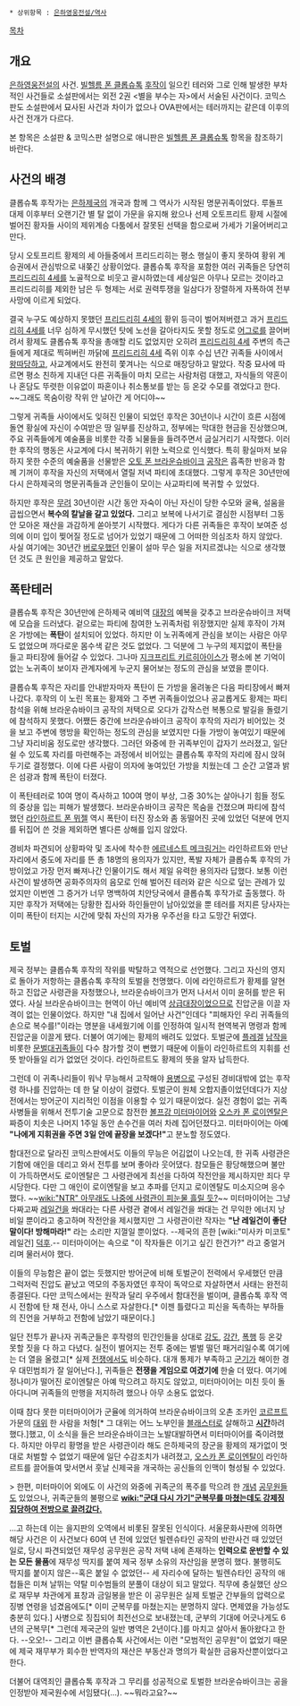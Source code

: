  * 상위항목 : [[은하영웅전설/역사]]

[[목차]]

== 개요 ==
[[은하영웅전설]]의 사건. [[빌헬름 폰 클롭슈톡]] [[후작]]이 일으킨 테러와 그로 인해 발생한 부차적인 사건들로 소설판에서는 외전 2권 <별을 부수는 자>에서 서술된 사건이다. 코믹스판도 소설판에서 묘사된 사건과 차이가 없으나 OVA판에서는 테러까지는 같은데 이후의 사건 전개가 다르다.

본 항목은 소설판 & 코믹스판 설명으로 애니판은 [[빌헬름 폰 클롭슈톡]] 항목을 참조하기 바란다.

== 사건의 배경 ==
클롭슈톡 후작가는 [[은하제국(은하영웅전설)|은하제국]]의 개국과 함께 그 역사가 시작된 명문귀족이었다. 루돌프 대제 이후부터 오랜기간 별 탈 없이 가문을 유지해 왔으나 선제 오토프리트 황제 시절에 벌어진 황자들 사이의 제위계승 다툼에서 잘못된 선택을 함으로써 가세가 기울어버리고 만다.

당시 오토프리트 황제의 세 아들중에서 프리드리히는 평소 행실이 좋지 못하여 황위 계승권에서 관심밖으로 내쫒긴 상황이었다. 클롭슈톡 후작을 포함한 여러 귀족들은 당연히 [[프리드리히 4세]]를 노골적으로 비웃고 괄시하였는데 세상일은 아무나 모르는 것이라고 프리드리히를 제외한 남은 두 형제는 서로 권력투쟁을 일삼다가 장렬하게 자폭하여 전부 사망에 이르게 되었다.

결국 누구도 예상하지 못했던 [[프리드리히 4세]]의 황위 등극이 벌어져버렸고 과거 [[프리드리히 4세]]를 너무 심하게 무시했던 탓에 노선을 갈아타지도 못할 정도로 [[어그로]]를 끌어버려서 황제도 클롭슈톡 후작을 총애할 리도 없었지만 오히려 [[프리드리히 4세]] 주변의 측근들에게 제대로 찍혀버린 까닭에 [[프리드리히 4세]] 즉위 이후 수십 년간 귀족들 사이에서 [[왕따]]당하고, 사교계에서도 완전히 쫓겨나는 식으로 매장당하고 말았다. 작중 묘사에 따르면 평소 친하게 지내던 다른 귀족들이 마치 모르는 사람처럼 대했고, 자식들의 약혼이나 혼담도 뚜렷한 이유없이 파혼이나 취소통보를 받는 등 온갖 수모를 겪었다고 한다. ~~그래도 목숨이랑 작위 안 날아간 게 어디야~~

그렇게 귀족들 사이에서도 잊혀진 인물이 되었던 후작은 30년이나 시간이 흐른 시점에 돌연 황실에 자신이 수여받은 땅 일부를 진상하고, 정부에는 막대한 현금을 진상했으며, 주요 귀족들에게 예술품을 비롯한 각종 뇌물들을 들려주면서 굽실거리기 시작했다. 이러한 후작의 행동은 사교계에 다시 복귀하기 위한 노력으로 인식했다. 특히 황실마저 보유하지 못한 수준의 예술품을 선물받은 [[오토 폰 브라운슈바이크]] [[공작]]은 흡족한 반응과 함께 기꺼이 후작을 자신의 저택에서 열릴 저녁 파티에 초대했다. 그렇게 후작은 30년만에 다시 은하제국의 명문귀족들과 군인들이 모이는 사교파티에 복귀할 수 있었다.

하지만 후작은 [[무려]] 30년이란 시간 동안 자숙이 아닌 자신이 당한 수모와 굴욕, 설움을 곱씹으면서 '''복수의 칼날을 갈고 있었다.''' 그리고 보복에 나서기로 결심한 시점부터 그동안 모아온 재산을 과감하게 쏟아붓기 시작했다. 게다가 다른 귀족들은 후작이 보여준 성의에 이미 입이 찢어질 정도로 넘어가 있었기 때문에 그 어떠한 의심조차 하지 않았다. 사실 여기에는 30년간 [[버로우]]했던 인물이 설마 무슨 일을 저지르겠냐는 식으로 생각했던 것도 큰 원인을 제공하고 말았다.

== 폭탄테러 ==
클롭슈톡 후작은 30년만에 은하제국 예비역 [[대장(계급)|대장]]의 예복을 갖추고 브라운슈바이크 저택에 모습을 드러냈다. 겉으로는 파티에 참여한 노귀족처럼 위장했지만 실제 후작이 가져온 가방에는 '''폭탄'''이 설치되어 있었다. 하지만 이 노귀족에게 관심을 보이는 사람은 아무도 없었으며 까다로운 몸수색 같은 것도 없었다. 그 덕분에 그 누구의 제지없이 폭탄을 들고 파티장에 들어갈 수 있었다. 그나마 [[지크프리트 키르히아이스]]가 평소에 본 기억이 없는 노귀족이 보이자 관계자에게 누군지 물어보는 정도의 관심을 보였을 뿐이다.

클롭슈톡 후작은 자리를 안내받자마자 폭탄이 든 가방을 올려놓은 다음 파티장에서 빠져나갔다. 후작의 이 노린 목표는 황제와 그 주변 귀족들이었으나 공교롭게도 황제는 파티 참석을 위해 브라운슈바이크 공작의 저택으로 오다가 갑작스런 복통으로 발길을 돌렸기에 참석하지 못했다. 어쨌든 중간에 브라운슈바이크 공작이 후작의 자리가 비어있는 것을 보고 주변에 행방을 확인하는 정도의 관심을 보였지만 다들 가방이 놓여있기 때문에 그냥 자리비움 정도로만 생각했다. 그러던 와중에 한 귀족부인이 갑자기 쓰러졌고, 일단 쉴 수 있도록 자리를 마련해주는 과정에서 비어있는 클롭슈톡 후작의 자리에 잠시 앉혀두기로 결정했다. 이에 다른 사람이 의자에 놓여있던 가방을 치웠는데 그 순간 고열과 밝은 섬광과 함께 폭탄이 터졌다.

이 폭탄테러로 10여 명이 즉사하고 100여 명이 부상, 그중 30%는 살아나기 힘들 정도의 중상을 입는 피해가 발생했다. 브라운슈바이크 공작은 목숨을 건졌으며 파티에 참석했던 [[라인하르트 폰 뮈젤]] 역시 폭탄이 터진 장소와 좀 동떨어진 곳에 있었던 덕분에 먼지를 뒤집어 쓴 것을 제외하면 별다른 상해를 입지 않았다.

경비차 파견되어 상황파악 및 조사에 착수한 [[에르네스트 메크링거]]는 라인하르트와 만난 자리에서 중도에 자리를 뜬 총 18명의 용의자가 있지만, 폭발 자체가 클롭슈톡 후작의 가방이었고 가장 먼저 빠져나간 인물이기도 해서 제일 유력한 용의자라 답했다. 보통 이런 사건이 발생하면 공화주의자의 음모로 인해 벌어진 테러와 같은 식으로 덮는 관례가 있었지만 이번엔 그 증거가 너무 명백하여 치안당국에서 클롭슈톡 후작가로 출동했다. 하지만 후작가 저택에는 당황한 집사와 하인들만이 남아있었을 뿐 테러를 저지른 당사자는 이미 폭탄이 터지는 시간에 맞춰 자신의 자가용 우주선을 타고 도망간 뒤였다.

== 토벌 ==
제국 정부는 클롭슈톡 후작의 작위를 박탈하고 역적으로 선언했다. 그리고 자신의 영지로 돌아가 저항하는 클롭슈톡 후작의 토벌을 천명했다. 이에 라인하르트가 황제를 알현하고 진압군 사령관을 자청했으나, 브라운슈바이크가 먼저 나서서 이미 윤허를 받은 뒤였다. 사실 브라운슈바이크는 현역이 아닌 예비역 [[상급대장]]이었으므로 진압군을 이끌 자격이 없는 인물이었다. 하지만 "내 집에서 일어난 사건"인데다 "피해자인 우리 귀족들의 손으로 복수를!"이라는 명분을 내세웠기에 이를 인정하여 일시적 현역복귀 명령과 함께 진압군을 이끌게 됐다. 더불어 여기에는 황제의 배려도 있었다. 토벌군에 [[플레겔]] [[남작]]을 비롯한 [[문벌대귀족]]들이 다수 참가할 것이 뻔했기 때문에 이들이 라인하르트의 지휘를 선뜻 받아들일 리가 없었던 것이다. 라인하르트도 황제의 뜻을 알자 납득한다.

그런데 이 귀족나리들이 워낙 무능해서 고작해야 [[용병]]으로 구성된 경비대밖에 없는 후작령 하나를 진압하는 데 한 달 이상이 걸렸다. 토벌군이 원체 오합지졸이었던데다가 지상전에서는 방어군이 지리적인 이점을 이용할 수 있기 때문이었다. 실전 경험이 없는 귀족 사병들을 위해서 전투기술 고문으로 참전한 [[볼프강 미터마이어]]와 [[오스카 폰 로이엔탈]]은 짜증이 치솟은 나머지 1주일 동안 손수건을 여러 차례 집어던졌다고. 미터마이어는 아예 '''"나에게 지휘권을 주면 3일 안에 끝장을 보겠다!"'''고 분노할 정도였다.

함대전으로 달라진 코믹스판에서도 이들의 무능은 어김없이 나오는데, 한 귀족 사령관은 기함에 애인을 데리고 와서 전투를 보며 좋아라 웃어댔다. 참모들은 황당해했으며 불만이 가득하면서도 로이엔탈은 그 사령관에게 최선을 다하여 작전안을 제시하지만 죄다 무시당한다. 다만 그 애인이 로이엔탈을 보고 추파를 던지고 로이엔탈도 미소지으며 응수했다. ~~[[wiki:"NTR" 아무래도 나중에 사령관이 피눈물 흘릴 듯?]]~~ 미터마이어는 그냥 다짜고짜 [[레일건]]을 쏴대라는 다른 사령관 곁에서 레일건을 쏴대는 건 무익한 에너지 낭비일 뿐이라고 충고하며 작전안을 제시했지만 그 사령관이란 작자는 '''"난 레일건이 좋단 말이다! 방해마라!"''' 라는 소리만 지껄일 뿐이었다. --제국의 흔한 [wiki:"미사카 미코토" 레일건] [[덕후]].-- 미터마이어는 속으로 "이 작자들은 이기고 싶긴 한건가?" 라고 중얼거리며 물러서야 했다.

이들의 무능함은 끝이 없는 듯했지만 방어군에 비해 토벌군이 전력에서 우세했던 만큼 그럭저럭 진압도 끝났고 역모의 주동자였던 후작이 독약으로 자살하면서 사태는 완전히 종결된다. 다만 코믹스에서는 원작과 달리 우주에서 함대전을 벌이며, 클롭슈톡 후작 역시 전함에 탄 채 전사, 아니 스스로 자살한다.[* 이젠 틀렸다고 피신을 독촉하는 부하들의 진언을 거부하고 전함에 남았기 때문이다.]

일단 전투가 끝나자 귀족군들은 후작령의 민간인들을 상대로 [[강도]], [[강간]], [[폭행]] 등 온갖 못할 짓을 다 하고 다녔다. 실전이 벌어지는 전투 중에는 벌벌 떨던 패거리일수록 여기에는 더 열을 올렸고[* 실제 [[전쟁]]에서도 비슷하다. 대개 통제가 부족하고 [[군기]]가 해이한 경우 대민범죄가 잘 일어난다.], 귀족들은 '''전쟁을 게임으로 여겼기에''' 한술 더 떴다. 여기에 정나미가 떨어진 로이엔탈은 아예 막으려고 하지도 않았고, 미터마이어는 미친 듯이 돌아다니며 귀족들의 만행을 저지하려 했으나 아무 소용도 없었다.

이때 참다 못한 미터마이어가 군율에 의거하여 브라운슈바이크의 오촌 조카인 [[코르프트]] 가문의 [[대위]] 한 사람을 처형[* 그 대위는 어느 노부인을 [[블래스터]]로 살해하고 '''[[시간]]'''하려 했다.]했고, 이 소식을 들은 브라운슈바이크는 노발대발하면서 미터마이어를 죽이려했다. 하지만 아무리 황명을 받은 사령관이라 해도 은하제국의 장군을 황제의 재가없이 멋대로 처벌할 수 없었기 때문에 일단 수감조치가 내려졌고, [[오스카 폰 로이엔탈]]이 라인하르트를 끌어들여 맞서면서 훗날 신제국을 개국하는 공신들의 인맥이 형성될 수 있었다.

> 한편, 미터마이어 외에도 이 사건의 와중에 귀족군의 폭주를 막으려 한 [[개념]] [[공무원]]들도 있었으나, 귀족군들의 불평으로 '''[[wiki:"군대 다시 가기"군복무를 마쳤는데도 강제징집당하여 전방으로 끌려갔다.]]'''

...고 하는데 이는 을지판의 오역에서 비롯된 잘못된 인식이다. 서울문화사판에 의하면 해당 사건은 이 사건보다 60여 년 전에 있었던 빌렌슈타인 공작의 반란사건 때 있었던 일로, 당시 파견되었던 재무성 공무원은 공작 저택 내에 존재하는 '''인력으로 운반할 수 있는 모든 물품'''에 재무성 딱지를 붙여 제국 정부 소유의 자산임을 분명히 했다. 불행히도 딱지를 붙이지 않은--혹은 붙일 수 없었던-- 세 자리수에 달하는 빌렌슈타인 공작의 애첩들은 미쳐 날뛰는 약탈 미수범들의 분풀이 대상이 되고 말았다.
직무에 충실했던 상으로 재무부 차관에게 표창과 금일봉을 받은 이 공무원은 실제 토벌군 간부들의 압력으로 징병 연령을 넘겼음에도[* 이미 군복무를 마쳤는지는 분명하지 않다. 면제였을 가능성도 충분히 있다.] 사병으로 징집되어 최전선으로 보내졌는데, 군부의 기대에 어긋나게도 6년의 군복무[* 그런데 제국군의 일반 병역은 2년이다.]를 마치고 살아서 돌아왔다고 한다. --오오!--
그리고 이번 클롭슈톡 사건에서는 이런 "모범적인 공무원"이 없었기 때문에 제국 재무부가 회수한 반역자의 재산은 부동산과 명의가 확실한 금융자산뿐이었다고 한다.

더불어 대역죄인 클롭슈톡 후작과 그 무리를 성공적으로 토벌한 브라운슈바이크는 공을 인정받아 제국원수에 서임됐다(…). ~~뭐라고요?~~
